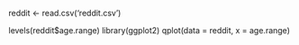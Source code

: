 reddit <- read.csv('reddit.csv')

levels(reddit$age.range)
library(ggplot2)
qplot(data = reddit, x = age.range)